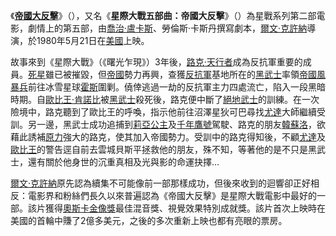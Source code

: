 《'''[[帝國大反擊|帝國大反擊]]'''》（{{lang|en|'''The Empire Strikes Back'''}}），又名《'''星際大戰五部曲：帝國大反擊'''》（{{lang|en|'''Star Wars Episode V: The Empire Strikes Back'''}}）為星戰系列第二部電影，劇情上的第五部，由[[喬治·盧卡斯|喬治·盧卡斯]]、勞倫斯·卡斯丹撰寫劇本，[[爾文·克許納|爾文·克許納]]導演，於1980年5月21日在[[美國|美國]]上映。

故事來到《星際大戰》（《曙光乍現》）3年後，[[路克·天行者|路克·天行者]]成為反抗軍重要的成員。[[死星|死星]]雖已被摧毀，但[[銀河帝國_(星際大戰)|帝國]]勢力再興，查獲[[反抗軍同盟|反抗軍]]基地所在的[[黑武士|黑武士]]率領[[帝國風暴兵|帝國風暴兵]]前往冰雪星球[[霍斯|霍斯]]圍剿。僥倖逃過一劫的反抗軍主力四處流亡，陷入一段黑暗時期。自[[歐比王·肯諾比|歐比王·肯諾比]]被[[黑武士|黑武士]]殺死後，路克便中斷了[[絕地武士|絕地武士]]的訓練。在一次險境中，路克聽到了歐比王的呼喚，指示他前往沼澤星狄可巴尋找[[尤達|尤達]]大師繼續受訓。另一邊，黑武士成功追捕到[[莉亞公主|莉亞公主]]及[[千年鷹號|千年鷹號]]駕駛、路克的朋友[[韓蘇洛|韓蘇洛]]，欲藉此誘補[[原力|原力]]強大的路克，使其加入帝國勢力。受訓中的路克得知後，不顧[[尤達|尤達]]及[[歐比王|歐比王]]的警告逕自前去雲城貝斯平拯救他的朋友，殊不知，等著他的是不只是黑武士，還有關於他身世的沉重真相及光與影的命運抉擇…

[[爾文·克許納|爾文·克許納]]原先認為續集不可能像前一部那樣成功，但後來收到的迴響卻正好相反：電影界和粉絲們長久以來普遍認為《帝國大反擊》是星際大戰電影中最好的一部。該片獲得[[奧斯卡金像獎|奧斯卡金像獎]]最佳混音獎、視覺效果特別成就獎。該片首次上映時在美國的首輪中賺了2億多美元，之後的多次重新上映也都有亮眼的票房。